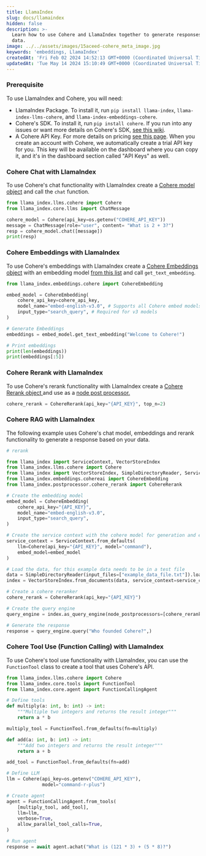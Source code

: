 ```yaml
---
title: LlamaIndex
slug: docs/llamaindex
hidden: false
description: >-
  Learn how to use Cohere and LlamaIndex together to generate responses based on
  data.
image: ../../assets/images/15aceed-cohere_meta_image.jpg
keywords: 'embeddings, LlamaIndex'
createdAt: 'Fri Feb 02 2024 14:52:13 GMT+0000 (Coordinated Universal Time)'
updatedAt: 'Tue May 14 2024 15:10:49 GMT+0000 (Coordinated Universal Time)'
---
```

### Prerequisite

To use LlamaIndex and Cohere, you will need: 

- LlamaIndex Package. To install it, run `pip install llama-index`, `llama-index-llms-cohere`, and `llama-index-embeddings-cohere`. 
- Cohere's SDK. To install it, run `pip install cohere`. If you run into any issues or want more details on Cohere's SDK, [see this wiki](https://github.com/cohere-ai/cohere-python).
- A Cohere API Key. For more details on pricing [see this page](https://cohere.com/pricing). When you create an account with Cohere, we automatically create a trial API key for you. This key will be available on the dashboard where you can copy it, and it's in the dashboard section called "API Keys" as well.

### Cohere Chat with LlamaIndex

To use Cohere's chat functionality with LlamaIndex create a [Cohere model object](https://docs.llamaindex.ai/en/stable/examples/llm/cohere.html) and call the `chat` function. 

```python PYTHON
from llama_index.llms.cohere import Cohere
from llama_index.core.llms import ChatMessage

cohere_model = Cohere(api_key=os.getenv("COHERE_API_KEY"))
message = ChatMessage(role="user", content= "What is 2 + 3?")
resp = cohere_model.chat([message])
print(resp)
```

### Cohere Embeddings with LlamaIndex

To use Cohere's embeddings with LlamaIndex create a [Cohere Embeddings object](https://docs.llamaindex.ai/en/stable/examples/embeddings/cohereai.html) with an embedding model [from this list](/reference/embed) and call `get_text_embedding`.

```python PYTHON
from llama_index.embeddings.cohere import CohereEmbedding

embed_model = CohereEmbedding(
    cohere_api_key=cohere_api_key,
    model_name="embed-english-v3.0", # Supports all Cohere embed models
    input_type="search_query", # Required for v3 models
)

# Generate Embeddings
embeddings = embed_model.get_text_embedding("Welcome to Cohere!")

# Print embeddings
print(len(embeddings))
print(embeddings[:5])
```

### Cohere Rerank with LlamaIndex

To use Cohere's rerank functionality with LlamaIndex create a [ Cohere Rerank object ](https://docs.llamaindex.ai/en/latest/examples/node_postprocessor/CohereRerank.html#) and use as a [node post processor.](https://docs.llamaindex.ai/en/stable/module_guides/querying/node_postprocessors/root.html)

```python PYTHON
cohere_rerank = CohereRerank(api_key="{API_KEY}", top_n=2)
```

### Cohere RAG with LlamaIndex

The following example uses Cohere's chat model, embeddings and rerank functionality to generate a response based on your data. 

```python PYTHON
# rerank

from llama_index import ServiceContext, VectorStoreIndex
from llama_index.llms.cohere import Cohere
from llama_index import VectorStoreIndex, SimpleDirectoryReader, ServiceContext
from llama_index.embeddings.cohereai import CohereEmbedding
from llama_index.postprocessor.cohere_rerank import CohereRerank

# Create the embedding model
embed_model = CohereEmbedding(
    cohere_api_key="{API_KEY}",
    model_name="embed-english-v3.0",
    input_type="search_query",
)

# Create the service context with the cohere model for generation and embedding model
service_context = ServiceContext.from_defaults(
    llm=Cohere(api_key="{API_KEY}", model="command"),
    embed_model=embed_model
)

# Load the data, for this example data needs to be in a test file 
data = SimpleDirectoryReader(input_files=["example_data_file.txt"]).load_data()
index = VectorStoreIndex.from_documents(data, service_context=service_context)

# Create a cohere reranker 
cohere_rerank = CohereRerank(api_key="{API_KEY}")

# Create the query engine
query_engine = index.as_query_engine(node_postprocessors=[cohere_rerank])

# Generate the response
response = query_engine.query("Who founded Cohere?",)
```

### Cohere Tool Use (Function Calling) with LlamaIndex

To use Cohere's tool use functionality with LlamaIndex, you can use the `FunctionTool` class to create a tool that uses Cohere's API.

```python PYTHON
from llama_index.llms.cohere import Cohere
from llama_index.core.tools import FunctionTool
from llama_index.core.agent import FunctionCallingAgent

# Define tools
def multiply(a: int, b: int) -> int:
    """Multiple two integers and returns the result integer"""
    return a * b

multiply_tool = FunctionTool.from_defaults(fn=multiply)

def add(a: int, b: int) -> int:
    """Add two integers and returns the result integer"""
    return a + b

add_tool = FunctionTool.from_defaults(fn=add)

# Define LLM
llm = Cohere(api_key=os.getenv("COHERE_API_KEY"),
             model="command-r-plus")

# Create agent
agent = FunctionCallingAgent.from_tools(
    [multiply_tool, add_tool],
    llm=llm,
    verbose=True,
    allow_parallel_tool_calls=True,
)

# Run agent
response = await agent.achat("What is (121 * 3) + (5 * 8)?")
```